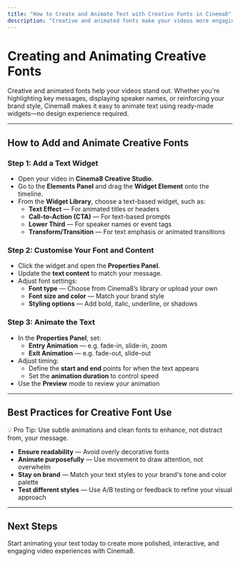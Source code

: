---
title: "How to Create and Animate Text with Creative Fonts in Cinema8"
description: "Creative and animated fonts make your videos more engaging and visually appealing. Draw attention to key messages and reinforce your branding using Cinema8’s pre-designed text widgets."
---


# Creating and Animating Creative Fonts

Creative and animated fonts help your videos stand out. Whether you're highlighting key messages, displaying speaker names, or reinforcing your brand style, Cinema8 makes it easy to animate text using ready-made widgets—no design experience required.

---

## How to Add and Animate Creative Fonts

<Steps>

### Step 1: Add a Text Widget

- Open your video in **Cinema8 Creative Studio**.
- Go to the **Elements Panel** and drag the **Widget Element** onto the timeline.
- From the **Widget Library**, choose a text-based widget, such as:
  - **Text Effect** — For animated titles or headers
  - **Call-to-Action (CTA)** — For text-based prompts
  - **Lower Third** — For speaker names or event tags
  - **Transform/Transition** — For text emphasis or animated transitions

### Step 2: Customise Your Font and Content

- Click the widget and open the **Properties Panel**.
- Update the **text content** to match your message.
- Adjust font settings:
  - **Font type** — Choose from Cinema8’s library or upload your own
  - **Font size and color** — Match your brand style
  - **Styling options** — Add bold, italic, underline, or shadows

### Step 3: Animate the Text

- In the **Properties Panel**, set:
  - **Entry Animation** — e.g. fade-in, slide-in, zoom
  - **Exit Animation** — e.g. fade-out, slide-out
- Adjust timing:
  - Define the **start and end** points for when the text appears
  - Set the **animation duration** to control speed
- Use the **Preview** mode to review your animation

</Steps>

---

## Best Practices for Creative Font Use

<Callout type="info">
💡 Pro Tip: Use subtle animations and clean fonts to enhance, not distract from, your message.
</Callout>

- **Ensure readability** — Avoid overly decorative fonts
- **Animate purposefully** — Use movement to draw attention, not overwhelm
- **Stay on brand** — Match your text styles to your brand's tone and color palette
- **Test different styles** — Use A/B testing or feedback to refine your visual approach

---

## Next Steps

Start animating your text today to create more polished, interactive, and engaging video experiences with Cinema8.
